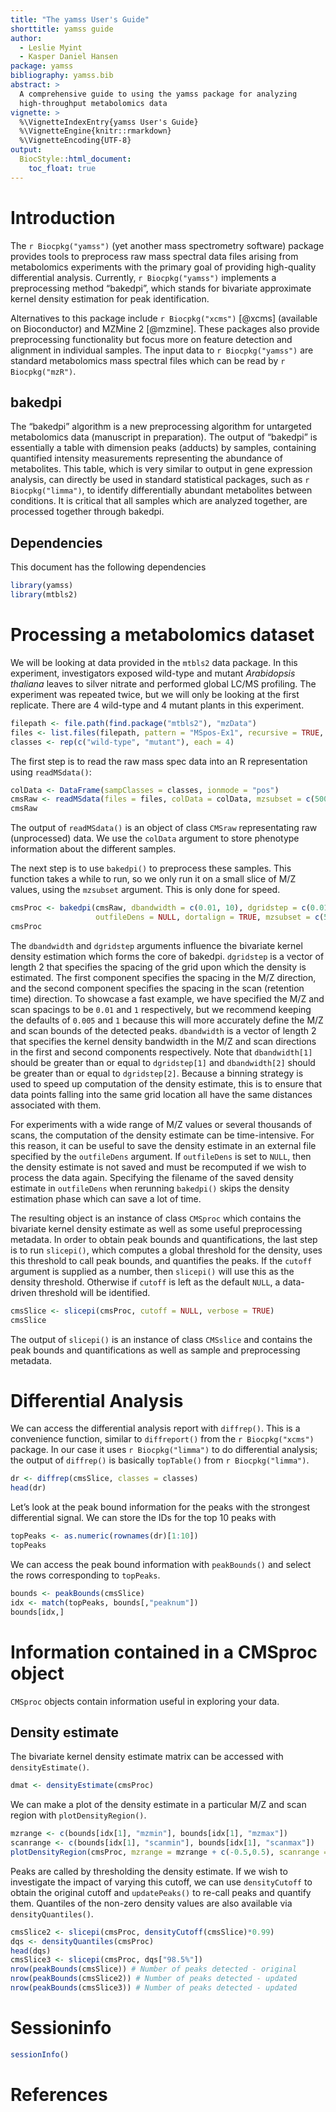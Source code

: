 ```yaml
---
title: "The yamss User's Guide"
shorttitle: yamss guide
author: 
  - Leslie Myint
  - Kasper Daniel Hansen
package: yamss
bibliography: yamss.bib
abstract: >
  A comprehensive guide to using the yamss package for analyzing
  high-throughput metabolomics data
vignette: >
  %\VignetteIndexEntry{yamss User's Guide}
  %\VignetteEngine{knitr::rmarkdown}
  %\VignetteEncoding{UTF-8}
output: 
  BiocStyle::html_document:
    toc_float: true
---
```


# Introduction

The `r Biocpkg("yamss")` (yet another mass spectrometry software) package provides tools to preprocess raw mass spectral data files arising from metabolomics experiments with the primary goal of providing high-quality differential analysis. Currently, `r Biocpkg("yamss")` implements a preprocessing method "bakedpi", which stands for bivariate approximate kernel density estimation for peak identification.

Alternatives to this package include  `r Biocpkg("xcms")` [@xcms] (available on Bioconductor) and MZMine 2 [@mzmine].  These packages  also provide preprocessing functionality but focus more on feature detection and alignment in individual samples.  The input data to `r Biocpkg("yamss")` are standard metabolomics mass spectral files which can be read by `r Biocpkg("mzR")`.

## bakedpi

The "bakedpi" algorithm is a new preprocessing algorithm for untargeted metabolomics data (manuscript in preparation).  The output of "bakedpi" is essentially a table with dimension peaks (adducts) by samples, containing quantified intensity measurements representing the abundance of metabolites.  This table, which is very similar to output in gene expression analysis, can directly be used in standard statistical packages, such as `r Biocpkg("limma")`, to identify differentially abundant metabolites between conditions.  It is critical that all samples which are analyzed together, are processed together through bakedpi.


## Dependencies

This document has the following dependencies

```r
library(yamss)
library(mtbls2)
```

# Processing a metabolomics dataset

We will be looking at data provided in the `mtbls2` data package. In this experiment, investigators exposed wild-type and mutant *Arabidopsis thaliana* leaves to silver nitrate and performed global LC/MS profiling. The experiment was repeated twice, but we will only be looking at the first replicate. There are 4 wild-type and 4 mutant plants in this experiment.

```r
filepath <- file.path(find.package("mtbls2"), "mzData")
files <- list.files(filepath, pattern = "MSpos-Ex1", recursive = TRUE, full.names = TRUE)
classes <- rep(c("wild-type", "mutant"), each = 4)
```

The first step is to read the raw mass spec data into an R representation using `readMSdata()`:

```r
colData <- DataFrame(sampClasses = classes, ionmode = "pos")
cmsRaw <- readMSdata(files = files, colData = colData, mzsubset = c(500,520), verbose = TRUE)
cmsRaw
```

The output of `readMSdata()` is an object of class `CMSraw` representating raw (unprocessed) data.  We use the `colData` argument to store phenotype information about the different samples.

The next step is to use `bakedpi()` to preprocess these samples.  This function takes a while to run, so we only run it on a small slice of M/Z values, using the `mzsubset` argument.  This is only done for speed.

```r
cmsProc <- bakedpi(cmsRaw, dbandwidth = c(0.01, 10), dgridstep = c(0.01, 1),
                   outfileDens = NULL, dortalign = TRUE, mzsubset = c(500, 520), verbose = TRUE)
cmsProc
```

The `dbandwidth` and `dgridstep` arguments influence the bivariate kernel density estimation which forms the core of bakedpi. `dgridstep` is a vector of length 2 that specifies the spacing of the grid upon which the density is estimated. The first component specifies the spacing in the M/Z direction, and the second component specifies the spacing in the scan (retention time) direction. To showcase a fast example, we have specified the M/Z and scan spacings to be `0.01` and `1` respectively, but we recommend keeping the defaults of `0.005` and `1` because this will more accurately define the M/Z and scan bounds of the detected peaks. `dbandwidth` is a vector of length 2 that specifies the kernel density bandwidth in the M/Z and scan directions in the first and second components respectively. Note that `dbandwidth[1]` should be greater than or equal to `dgridstep[1]` and `dbandwidth[2]` should be greater than or equal to `dgridstep[2]`. Because a binning strategy is used to speed up computation of the density estimate, this is to ensure that data points falling into the same grid location all have the same distances associated with them.

For experiments with a wide range of M/Z values or several thousands of scans, the computation of the density estimate can be time-intensive. For this reason, it can be useful to save the density estimate in an external file specified by the `outfileDens` argument. If `outfileDens` is set to `NULL`, then the density estimate is not saved and must be recomputed if we wish to process the data again. Specifying the filename of the saved density estimate in `outfileDens` when rerunning `bakedpi()` skips the density estimation phase which can save a lot of time.

The resulting object is an instance of class `CMSproc` which contains the bivariate kernel density estimate as well as some useful preprocessing metadata. In order to obtain peak bounds and quantifications, the last step is to run `slicepi()`, which computes a global threshold for the density, uses this threshold to call peak bounds, and quantifies the peaks. If the `cutoff` argument is supplied as a number, then `slicepi()` will use this as the density threshold. Otherwise if `cutoff` is left as the default `NULL`, a data-driven threshold will be identified.

```r
cmsSlice <- slicepi(cmsProc, cutoff = NULL, verbose = TRUE)
cmsSlice
```

The output of `slicepi()` is an instance of class `CMSslice` and contains the peak bounds and quantifications as well as sample and preprocessing metadata.

# Differential Analysis

We can access the differential analysis report with `diffrep()`. This is a convenience function, similar to `diffreport()` from the `r Biocpkg("xcms")` package.  In our case it uses `r Biocpkg("limma")` to do differential analysis; the output of `diffrep()` is basically `topTable()` from `r Biocpkg("limma")`.

```r
dr <- diffrep(cmsSlice, classes = classes)
head(dr)
```

Let's look at the peak bound information for the peaks with the strongest differential signal. We can store the IDs for the top 10 peaks with

```r
topPeaks <- as.numeric(rownames(dr)[1:10])
topPeaks
```

We can access the peak bound information with `peakBounds()` and select the rows corresponding to `topPeaks`.

```r
bounds <- peakBounds(cmsSlice)
idx <- match(topPeaks, bounds[,"peaknum"])
bounds[idx,]
```

# Information contained in a CMSproc object

`CMSproc` objects contain information useful in exploring your data.

## Density estimate

The bivariate kernel density estimate matrix can be accessed with `densityEstimate()`.

```r
dmat <- densityEstimate(cmsProc)
```

We can make a plot of the density estimate in a particular M/Z and scan region with `plotDensityRegion()`.

```r
mzrange <- c(bounds[idx[1], "mzmin"], bounds[idx[1], "mzmax"])
scanrange <- c(bounds[idx[1], "scanmin"], bounds[idx[1], "scanmax"])
plotDensityRegion(cmsProc, mzrange = mzrange + c(-0.5,0.5), scanrange = scanrange + c(-30,30))
```

Peaks are called by thresholding the density estimate. If we wish to investigate the impact of varying this cutoff, we can use `densityCutoff` to obtain the original cutoff and `updatePeaks()` to re-call peaks and quantify them. Quantiles of the non-zero density values are also available via `densityQuantiles()`.

```r
cmsSlice2 <- slicepi(cmsProc, densityCutoff(cmsSlice)*0.99)
dqs <- densityQuantiles(cmsProc)
head(dqs)
cmsSlice3 <- slicepi(cmsProc, dqs["98.5%"])
nrow(peakBounds(cmsSlice)) # Number of peaks detected - original
nrow(peakBounds(cmsSlice2)) # Number of peaks detected - updated
nrow(peakBounds(cmsSlice3)) # Number of peaks detected - updated
```

# Sessioninfo

```r
sessionInfo()
```

# References


